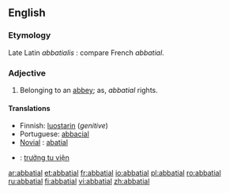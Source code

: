 ==English==

===Etymology===
Late Latin ''abbatialis'' : compare French ''abbatial''.

===Adjective===
{{en-adj}}

# Belonging to an [[abbey]]; as, ''abbatial'' rights.

====Translations====
{{top}}
*Finnish: [[luostari|luostarin]] (''genitive'')
*Portuguese: [[abbacial]]
*[[Novial]] : [[abatial]]

{{ttbc-top}}
*{{ttbc|Vietnamese}}: [[trưởng tu viện]]
{{trans-bottom}}

[[ar:abbatial]]
[[et:abbatial]]
[[fr:abbatial]]
[[io:abbatial]]
[[pl:abbatial]]
[[ro:abbatial]]
[[ru:abbatial]]
[[fi:abbatial]]
[[vi:abbatial]]
[[zh:abbatial]]